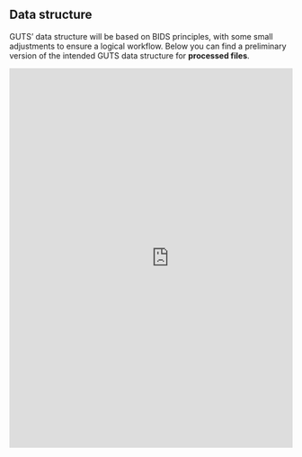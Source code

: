 ## Data structure

GUTS' data structure will be based on BIDS principles, with some small adjustments to ensure a logical workflow. Below you can find a preliminary version of the intended GUTS data structure for **processed files**.

::: {#frame style="height: 900px; overflow: auto;"}
<iframe src="https://muldersf.github.io/guts-rdm-data-structure/" frameborder="no" scrolling="no" width="150%" height="100%" style="-webkit-transform:scale(0.75);-moz-transform:scale(0.7);-moz-transform-origin: top left; -webkit-transform-origin: top left; -o-transform-origin: top left; -ms-transform-origin: top left; transform-origin: top left;">

</iframe>
:::
